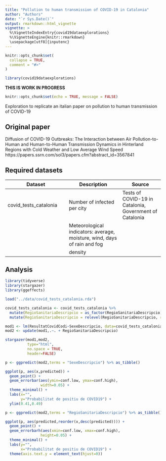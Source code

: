 ```yaml
---
title: "Pollution to human transmission of COVID-19 in Catalonia"
author: "Authors"
date: "`r Sys.Date()`"
output: rmarkdown::html_vignette
vignette: >
  %\VignetteIndexEntry{covid19dataexplorations}
  %\VignetteEngine{knitr::rmarkdown}
  \usepackage[utf8]{inputenc}
---
```


```r
knitr::opts_chunk$set(
  collapse = TRUE,
  comment = "#>"
)
```

```r
library(covid19dataexplorations)
```




**THIS IS WORK IN PROGRESS**

```r
knitr::opts_chunk$set(echo = TRUE, message = FALSE)
```

Exploration to replicate an italian paper on pollution to human transmission of COVID-19

## Original paper

Diffusion of COVID-19 Outbreaks: The Interaction between Air Pollution-to-Human and Human-to-Human Transmission Dynamics in Hinterland Regions with Cold Weather and Low Average Wind Speed
https://papers.ssrn.com/sol3/papers.cfm?abstract_id=3567841

## Required datasets

| Dataset | Description | Source |
|---------|--------|------|
| covid_tests_catalonia | Number of infected per city | Tests of COVID-19 in Catalonia, Government of Catalonia | 
| | Meteorological indicators: average, moisture, wind, days of rain and fog | |
| | density | |


## Analysis

```r
library(tidyverse)
library(stargazer)
library(ggeffects)

load("../data/covid_tests_catalonia.rda")

covid_tests_catalonia <- covid_tests_catalonia %>% 
  mutate(RegioSanitariaDescripcio = as_factor(RegioSanitariaDescripcio)) %>% 
  mutate(RegioSanitariaDescripcio = relevel(RegioSanitariaDescripcio, ref="Barcelona"))
```


```r
mod1 <- lm(ResultatCovidCodi~SexeDescripcio, data=covid_tests_catalonia)
mod2 <- update(mod1,.~. + RegioSanitariaDescripcio)

stargazer(mod1,mod2,
          type="html",
          no.space = TRUE,
          header=FALSE)

```

```r
p <- ggpredict(mod2,terms = "SexeDescripcio") %>% as_tibble()

ggplot(p, aes(x,predicted)) +
  geom_point() +
  geom_errorbar(aes(ymin=conf.low, ymax=conf.high),
                width=0.05) +
  theme_minimal() +
  labs(x="",
       y="Probabilitat de positiu de COVID19") +
  ylim(0.41,0.49)
```



```r
p <- ggpredict(mod2,terms = "RegioSanitariaDescripcio") %>% as_tibble()

ggplot(p, aes(predicted,reorder(x,desc(predicted)))) +
  geom_point() +
  geom_errorbarh(aes(xmin=conf.low, xmax=conf.high),
                height=0.05) +
  theme_minimal() +
  labs(y="",
       x="Probabilitat de positiu de COVID19") +
  theme(axis.text.y = element_text(hjust=0))

```

